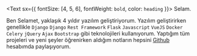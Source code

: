 <Text sx={{ fontSize: [4, 5, 6], fontWeight: `bold`, color: `heading` }}>
  Selam.
</Text>

Ben Selamet, yaklaşık 4 yıldır yazılım geliştiriyorum. Yazılım geliştirirken genellikle `Django` `Django` `Rest Framework` `Flask` `Javascript` `VueJS` `Docker` `Celery` `jQuery` `Ajax` `Bootstrap` gibi teknolojileri kullanıyorum. Yaptığım tüm projeleri ve yeni şeyler öğrenirken aldığım notların hepsini [Github](https://github.com/selamet) hesabımda paylaşıyorum.
